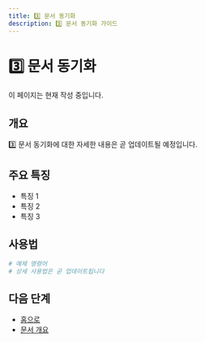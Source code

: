 ```yaml
---
title: 3️⃣ 문서 동기화
description: 3️⃣ 문서 동기화 가이드
---
```


# 3️⃣ 문서 동기화

이 페이지는 현재 작성 중입니다.

## 개요

3️⃣ 문서 동기화에 대한 자세한 내용은 곧 업데이트될 예정입니다.

## 주요 특징

- 특징 1
- 특징 2
- 특징 3

## 사용법

```bash
# 예제 명령어
# 상세 사용법은 곧 업데이트됩니다
```

## 다음 단계

- [홈으로](/ko)
- [문서 개요](/ko/introduction/overview)
